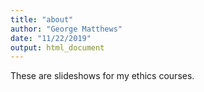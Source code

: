 ```yaml
---
title: "about"
author: "George Matthews"
date: "11/22/2019"
output: html_document
---
```


These are slideshows for my ethics courses.